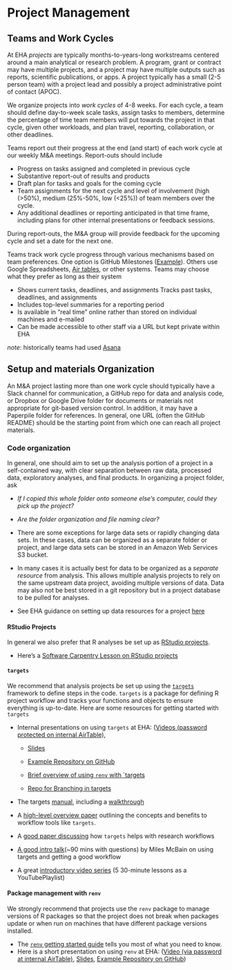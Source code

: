 # Project Management {#projects}

## Teams and Work Cycles

At EHA *projects* are typically months-to-years-long workstreams centered around
a main analytical or research problem. A program, grant or contract may have
multiple projects, and a project may have multiple outputs such as reports,
scientific publications, or apps. A project typically has a small (2-5 person
team) with a project lead and possibly a project administrative point of contact
(APOC).

We organize projects into *work cycles* of 4-8 weeks. For each cycle, a team
should define day-to-week scale tasks, assign tasks to members, determine the
percentage of time team members will put towards the project in that cycle,
given other workloads, and plan travel, reporting, collaboration, or other
deadlines.

Teams report out their progress at the end (and start) of each work cycle at our
weekly M&A meetings. Report-outs should include

-   Progress on tasks assigned and completed in previous cycle
-   Substantive report-out of results and products
-   Draft plan for tasks and goals for the coming cycle 
-   Team assignments for the next cycle and level of involvement (high
    (&gt;50%), medium (25%-50%, low (&lt;25%)) of team members over the cycle.
-   Any additional deadlines or reporting anticipated in that time frame,
    including plans for other internal presentations or feedback sessions.

During report-outs, the M&A group will provide feedback for the upcoming cycle
and set a date for the next one.

Teams track work cycle progress through various mechanisms based on team
preferences. One option is GitHub Milestones
([Example](https://github.com/ecohealthalliance/asl2050-ai/milestones)). Others
use Google Spreadsheets,  [Air tables](https://airtable.com/), or other systems. Teams
may choose what they prefer as long as their system

-   Shows current tasks, deadlines, and assignments Tracks past tasks,
    deadlines, and assignments
-   Includes top-level summaries for a reporting period
-   Is available in "real time" online rather than stored on individual machines
    and e-mailed
-   Can be made accessible to other staff via a URL but kept private within EHA

*note*: historically teams had used [Asana](https://asana.com/)

## Setup and materials Organization

An M&A project lasting more than one work cycle should typically have a Slack
channel for communication, a GitHub repo for data and analysis code, or Dropbox
or Google Drive folder for documents or materials not appropriate for git-based
version control. In addition, it may have a Paperpile folder for references. In
general, one URL (often the GitHub README) should be the starting point from
which one can reach all project materials.

### Code organization

In general, one should aim to set up the analysis portion of a project in a
self-contained way, with clear separation between raw data, processed data,
exploratory analyses, and final products. In organizing a project folder, ask

-   *If I copied this whole folder onto someone else's computer, could they pick
    up the project?*
-   *Are the folder organization and file naming clear?*

-   There are some exceptions for large data sets or rapidly changing data sets.
    In these cases, data can be organized as a separate folder or project, and
    large data sets can be stored in an Amazon Web Services S3 bucket.

-   In many cases it is actually best for data to be organized as a *separate
    resource* from analysis. This allows multiple analysis projects to rely on
    the same upstream data project, avoiding multiple versions of data. Data may
    also not be best stored in a git repository but in a project database to be
    pulled for analyses.
    
-   See EHA guidance on setting up data resources for a project [here](https://docs.google.com/document/d/1JxREs3jfQd_DP5PIJ6DJoLnAlj_OLhmdiMGTZ6gt-MA/edit#heading=h.cmsmucha2e9c)
 
#### RStudio Projects

In general we also prefer that R analyses be set up as [RStudio projects](https://support.rstudio.com/hc/en-us/articles/200526207-Using-Projects).

 - Here's a [Software Carpentry Lesson on RStudio projects](http://swcarpentry.github.io/r-novice-gapminder/02-project-intro/)

#### `targets`

We recommend that analysis projects be set up using the
[`targets`](https://github.com/ecohealthalliance/targets-example) framework to
define steps in the code.  `targets` is a package for defining R project workflow
and tracks your functions and objects to ensure everything is up-to-date.  Here
are some resources for getting started with `targets`

- Internal presentations on using `targets` at EHA: ([Videos (password protected on internal AirTable)](https://airtable.com/appwlxIzmQx5njRtQ/tbledVCO9MRKkK9MW/viwYtpOngYZ8fppIq?blocks=hide),

    - [Slides](https://ecohealthalliance.github.io/targets-renv-example/outputs/targets-presentation.html#1)
    - [Example Repository on GitHub](https://github.com/ecohealthalliance/targets-renv-example)
    
    - [Brief overview of using `renv` with `targets ](https://github.com/ecohealthalliance/building-blocks-of-reproducibility/blob/main/happy_renv_with_targets.md)
    - [Repo for Branching in targets](https://github.com/ecohealthalliance/targets_branching)

-   The targets [manual](https://books.ropensci.org/targets/), including
    a [walkthrough](https://books.ropensci.org/targets/walkthrough.html)
    
-   A [high-level overview paper]( https://doi.org/10.1111/2041-210X.14113) outlining the concepts and benefits to workflow tools like `targets`.

- A [good paper discussing](https://besjournals.onlinelibrary.wiley.com/doi/10.1111/2041-210X.14113) how `targets` helps with research workflows

-   [A good intro talk](https://www.youtube.com/watch?v=jU1Zv21GvT4)(\~90 mins
    with questions) by Miles McBain on using targets and getting a good workflow

-   A great [introductory video series](https://www.youtube.com/watch?v=pbc6NX1n01Q&list=PLvgdJdJDL-APJqHy5CXs6m4N7hUVp5rb4) (5 30-minute lessons as a YouTubePlaylist)

#### Package management with `renv`

We strongly recommend that projects use the `renv` package to manage versions of
R packages so that the project does not break when packages update or when run
on machines that have different package versions installed.

-  The [`renv` getting started guide](https://rstudio.github.io/renv/articles/renv.html)
   tells you most of what you need to know.
-  Here is a short presentation on using `renv` at EHA: ([Video (via password at internal AirTable)](https://airtable.com/appwlxIzmQx5njRtQ/tbledVCO9MRKkK9MW/viwgVEpgZnmyrILmZ/recFn7sg9rEiHC5gV?blocks=hide),
[Slides](https://ecohealthalliance.github.io/targets-renv-example/outputs/renv-presentation.html#1),
[Example Repository on GitHub](https://github.com/ecohealthalliance/targets-renv-example))
